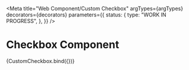 <!-- @license CC0-1.0 -->


<Meta
  title="Web Component/Custom Checkbox"
  argTypes={argTypes}
  decorators={decorators}
  parameters={{
    status: {
      type: "WORK IN PROGRESS",
    },
  }}
/>

# Checkbox Component

<Canvas>
  <Story name="Default" args={defaultArgs}>
    {CustomCheckbox.bind({})}
  </Story>
</Canvas>

<ArgsTable story="Default" />
